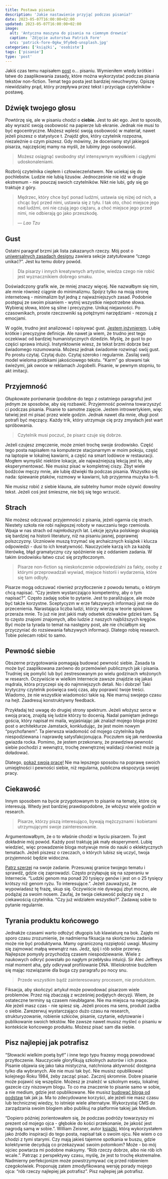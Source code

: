 ```yaml
---
title: Postawa pisania
description: 'Jakie nastawienie przyjąć podczas pisania?'
date: 2023-05-07T16:00:00+02:00
updated: 2023-05-07T16:00:00+02:00
image:
  alt: 'Antyczna maszyna do pisania na ciemnym drewnie'
  caption: 'Zdjęcie autorstwa Patrick Fore'
  src: 'patrick-fore-0gkw_9fy0eQ-unsplash.jpg'
categories: ['książki', 'osobiste']
tags: ['pisanie']
type: 'post'
---
```


Jakiś czas temu napisałem [post](/pl/blog/the-craft-of-writing/) o… pisaniu. Wymieniłem wtedy krótkie i łatwe do zaaplikowania zasady, które można wykorzystać podczas pisania tekstów non-fiction. Temat tego posta jest bardziej nieuchwytny. Opiszę niewidzialny prąd, który przepływa przez tekst i przyciąga czytelników - postawę.

## Dźwięk twojego głosu

Powtórzę się, ale w pisaniu chodzi o **ciebie.** Jest to akt ego. Jest to sposób, aby wyrazić swoją osobowość na papierze lub ekranie. Jednak nie musi to być egocentryczne. Możesz wpleść swoją osobowość w materiał, nawet jeżeli piszesz o statystyce t. Znajdź głos, który czytelnik rozpozna, niezależnie o czym piszesz. Gdy mówimy, że doceniamy styl jakiegoś pisarza, najczęściej mamy na myśli, że lubimy jego osobowość.

> Możesz osiągnąć swobodny styl intensywnym wysiłkiem i ciągłymi udoskonaleniami.

Rozbrój czytelnika ciepłem i człowieczeństwem. Nie uciekaj się do pochlebstw. Ludzie nie lubią lizusów. Jednocześnie nie idź w drugie ekstremum - nie pouczaj swoich czytelników. Nikt nie lubi, gdy się go traktuje z góry.

> Mędrzec, który chce być ponad ludźmi, ustawia się niżej od nich, a chcąc być przed nimi, ustawia się z tyłu. I tak oto, choć miejsce jego nad ludźmi, oni nie czują jego ciężaru, a choć miejsce jego przed nimi, nie odbierają go jako przeszkodę.
>
> &mdash; <cite>Lao Tzu</cite>

## Gust

Ostatni paragraf brzmi jak lista zakazanych rzeczy. Mój post o [uniwersalnych zasadach designu](/pl/blog/stylish-design-principles-with-a-nasty-acronym/) zawiera sekcje zatytułowane “czego unikać?”. Jest ku temu dobry powód.

> Dla pisarzy i innych kreatywnych artystów, wiedza czego nie robić jest wyznacznikiem dobrego smaku.

Doświadczony grafik wie, że mniej znaczy więcej. Nie nazwałbym się nim, ale mnie również ciągnie do minimalizmu. Spójrz tylko na moją stronę internetową - minimalizm był jedną z najważniejszych zasad. Podobnie postępuj ze swoim pisaniem - wytnij wszystkie niepotrzebne słowa. Wybieraj słowa, które są silne i precyzyjne. Unikaj niejasności. Po czasownikach, proste rzeczowniki są potężnymi narzędziami - rezonują z emocjami.

W ogóle, trudno jest analizować i opisywać gust. [Jestem inżynierem](/pl/about/). Lubię krótkie i precyzyjne definicje. Ale nawet ja wiem, że trudno jest tego oczekiwać od bardziej humanistycznych dziedzin. Myślę, że gust to po części sprawa intuicji. Instynktownie wiesz, że tekst brzmi dobrze bez świadomego rozumowania. Możesz jednak świadomie rozwinąć swój gust. Po prostu czytaj. Czytaj dużo. Czytaj szeroko i regularnie. Zasilaj swój model wieloma próbkami jakościowego tekstu. “Karm” go słowami tak świeżymi, jak owoce w reklamach Jogobelli. Pisanie, w pewnym stopniu, to akt imitacji.

## Przyjemność

Głupkowate porównanie (podobne do tego z ostatniego paragrafu) jest jednym ze sposobów, aby się rozbawić. Przyjemność powinna towarzyszyć ci podczas pisania. Pisanie to samotne zajęcie. Jestem introwertykiem, więc łatwiej jest mi pisać przez wiele godzin. Jednak nawet dla mnie, długi post potrafi być męczący. Każdy trik, który utrzymuje cię przy zmysłach jest wart spróbowania.

> Czytelnik musi poczuć, że pisarz czuje się dobrze.

Jeżeli czujesz zmęczenie, może zmień trochę swoje środowisko. Część tego posta napisałem na komputerze stacjonarnym w moim pokoju, część na laptopie w lokalnej kawiarni, a część na smart lodówce w restauracji. Mogłem wymyślić niektóre lokacje, ale najważniejszą lekcją jest to, aby eksperymentować. Nie musisz pisać w kompletnej ciszy. Zbyt wiele bodźców męczy mnie, ale lubię dźwięki tła podczas pisania. Wszystko się nada: śpiewanie ptaków, rozmowy w kawiarni, lub przyjemna muzyka lo-fi.

Nie musisz robić z siebie klauna, ale subtelny humor może ożywić dowolny tekst. Jeżeli coś jest śmieszne, nie bój się tego wrzucić.

## Strach

Nie możesz odczuwać przyjemności z pisania, jeżeli ogarnia cię strach. Niestety szkoła nie robi najlepszej roboty w nauczaniu tego rzemiosła. Wpaja w nas strach od najmłodszych lat. Lekcje języka polskiego skupiają się bardziej na historii literatury, niż na pisaniu jasnej, poprawnej polszczyzny. Uczniowie muszą trzymać się archaicznych książek i klucza odpowiedzi - dusi to ich kreatywność. Nauczyciele karzą ich za każdą literówkę, błąd gramatyczny czy spóźnienie się z oddaniem zadania. W takim środowisku łatwo czuć się przytłoczonym.

> Pisarze non-fiction są nieskończenie odpowiedzialni za fakty, osoby z którymi przeprowadzali wywiad, miejsce historii i wydarzenia, które się tam odbyły.

Pisarze mogą odczuwać również przytłoczenie z powodu tematu, o którym chcą napisać. “Czy jestem wystarczająco kompetentny, aby o tym napisać?”. Często zadaję sobie to pytanie. Jest to paraliżujące, ale może być także korzystne. Sceptycyzm w erze fałszywych informacji jest nie do przecenienia. Narastająca liczba ludzi, którzy wierzą w teorie spiskowe przeraża mnie. To już nie jest jakiś mały odsetek dziwaków gdzieś tam. Są to często znajomi znajomych, albo ludzie z naszych najbliższych kręgów. Być może ta tyrada to temat na następny post, ale nie chciałbym się przyczyniać do rozsiewania fałszywych informacji. Dlatego robię research. Tobie polecam robić to samo.

## Pewność siebie

Obszerne przygotowania pomagają budować pewność siebie. Zasada ta może być zaaplikowana zarówno do przemówień publicznych jak i pisania. Trudniej się pomylić lub być zestresowanym po wielu godzinach włożonych w research. Oczywiście w wielkim Internecie zawsze znajdzie się jakaś mądrala, która przyczepi się do najmniejszych detali. No i dobrze! Taki krytyczny czytelnik poświęca swój czas, aby poprawić twoje treści. Wiadomo, że nie wszystkie wiadomości takie są. Nie marnuj swojego czasu na hejt. Zaadresuj konstruktywny feedback.

Przykładaj też uwagę do drugiej strony spektrum. Jeżeli włożysz serce w swoją pracę, znajdą się ludzie którzy to docenią. Nadal pamiętam jednego gościa, który napisał mi maila, wyjaśniając jak znalazł mojego bloga przez post o architekturze Jamstack, konkludując, że jest moim nowym “psychofanem”. Ta pierwsza wiadomość od mojego czytelnika była niespodziewana i naprawdę satysfakcjonująca. Poczułem się jak nerdowska gwiazda rocka. Pomimo, że jestem przekonany, że prawdziwa pewność siebie pochodzi z wewnątrz, trochę zewnętrznej walidacji również może ją doładować.

Dlatego, [pokaż swoją pracę!](https://lubimyczytac.pl/ksiazka/290850/show-your-work-10-ways-to-share-your-creativity-and-get-discovered) Nie ma lepszego sposobu na poprawę swoich umiejętności i pewności siebie, niż regularna, publiczna ekspozycja swojej pracy.

## Ciekawość

Innym sposobem na bycie przygotowanym to pisanie na tematy, które cię interesują. Wtedy jest bardziej prawdopodobne, że włożysz wiele godzin w research.

> Pisarze, którzy piszą interesująco, bywają mężczyznami i kobietami utrzymującymi swoje zainteresowanie.

Argumentowałbym, że o to właśnie chodzi w byciu pisarzem. To jest dokładnie mój powód. Każdy post traktuję jak mały eksperyment. Lubię wiedzieć, więc prowadzenie bloga motywuje mnie do nauki o eklektycznych tematach. Jeżeli piszesz o rzeczach, o których lubisz się uczyć, twoja przyjemność będzie widoczna.

[Patrz szerzej](https://www.youtube.com/watch?v=X-Sdue3NdFM) na swoje zadanie. Przesuwaj granice twojego tematu i sprawdź, gdzie cię zaprowadzi. Często przyłapuję się na szperaniu w Internecie. “Ludzki genom ma ponad 20 tysięcy genów i jest on o 25 tysięcy krótszy niż genom ryżu. To interesujące.”. Jeżeli zauważysz, że wypowiadasz tę frazę, skup się. Oczywiście nie dywaguj zbyt mocno, ale podążaj za swoim nosem. Zaufaj, że twoja ciekawość połączy się z ciekawością czytelnika. “Czy już widziałem wszystko?”. Zadawaj sobie to pytanie regularnie.

## Tyrania produktu końcowego

Jednakże czasami warto odłożyć długopis lub klawiaturę na bok. Zajęło mi sporo czasu zrozumienie, że nadmierna fiksacja na skończeniu zadania może nie być produktywna. Mamy ograniczoną rozpiętość uwagi. Musimy się zajmować małpą wewnątrz nas. Jedz, śpij i rób sobie przerwy. Najlepsze pomysły przychodzą czasem niespodziewanie. Wiele z naukowych odkryć powstało po nagłym przebłysku intuicji. Sir Alec Jeffreys miał moment aha, gdy odkrywał profilowanie DNA. Wielokrotnie budziłem się mając rozwiązanie dla buga czy paragrafu po nocy snu.

> Przede wszystkim bądź zainteresowany procesem, nie produktem.

Fiksacja, aby skończyć artykuł może powodować pisarzom wiele problemów. Przez nią zbaczają z wcześniej podjętych decyzji. Wiem, że ostateczne terminy są czasem nieubłagane. Nie ma miejsca na negocjacje. Ale jeżeli masz czas - nie spiesz się. Jeżeli proces ma sens, produkt zadba o siebie. Zarezerwuj wystarczająco dużo czasu na research, strukturyzowanie, robienie szkiców, pisanie, czytanie, edytowanie i publikowanie swoich tekstów. Nie zawsze nawet musisz myśleć o pisaniu w kontekście końcowego produktu. Możesz pisać sam dla siebie.

## Pisz najlepiej jak potrafisz

“Słowacki wielkim poetą był!” i inne tego typu frazesy mogą powodować przytłoczenie. Nauczyciele gloryfikują szkolnych autorów i ich prace. Pisanie objawia się jako taka mistyczna, natchniona aktywność dostępna tylko dla wybranych. Ale nie musi tak być. Nie musisz opublikować kolejnego Roku 1984, żeby zacząć pisać. Zacznij skromnie. Dobre pisanie może pojawić się wszędzie. Możesz je znaleźć w szkolnym eseju, lokalnej gazecie czy niszowym blogu. To co ma znaczenie to pisanie samo w sobie, a nie medium, gdzie jest opublikowane. Nie musisz [budować bloga od podstaw](/pl/portfolio/gorzelinski/) tak jak ja. Ma to zdecydowane korzyści, ale jeżeli nie masz czasu lub technicznej wiedzy, to istnieje wiele alternatyw. Wykorzystaj CMS do zarządzania swoim blogiem albo publikuj na platformie takiej jak Medium.

“Dopiero później zorientowałem się, że podczas podróży towarzyszy mi prezent od mojego ojca - głębokie do kości przekonanie, że jakość jest nagrodą samą w sobie.”. William Zeisner, autor [książki](https://lubimyczytac.pl/ksiazka/4266074/on-writing-well-the-classic-guide-to-writing-nonfiction), którą wykorzystałem jako źródło inspiracji do tego posta, napisał tak o swoim ojcu. Nie wiem o co chodzi z tymi starymi. Czy mają jakieś tajemne spotkania w buszu, gdzie kolektywnie decydują co przekazywać swoim potomkom? Może - bo mój ojciec powtarza mi podobne maksymy. “Rób rzeczy dobrze, albo nie rób ich wcale.”. Patrząc z perspektywy czasu, myślę, że jest to trochę ekstremalne. Nadmierny perfekcjonizm może powstrzymywać cię przed robieniem czegokolwiek. Proponuję zatem zmodyfikowaną wersję porady mojego ojca: “rób rzeczy najlepiej jak potrafisz”. Pisz najlepiej jak potrafisz.
